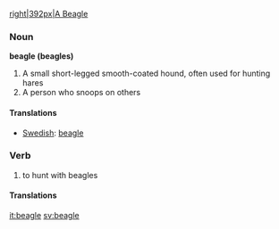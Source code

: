 [[image:beagle.png|right|392px|A Beagle]]
=== Noun ===
'''beagle (beagles)'''
# A small short-legged smooth-coated hound, often used for hunting hares
# A person who snoops on others
==== Translations ====
*[[Swedish]]: [[beagle]]

=== Verb ===
# to hunt with beagles
==== Translations ====

[[it:beagle]]
[[sv:beagle]]